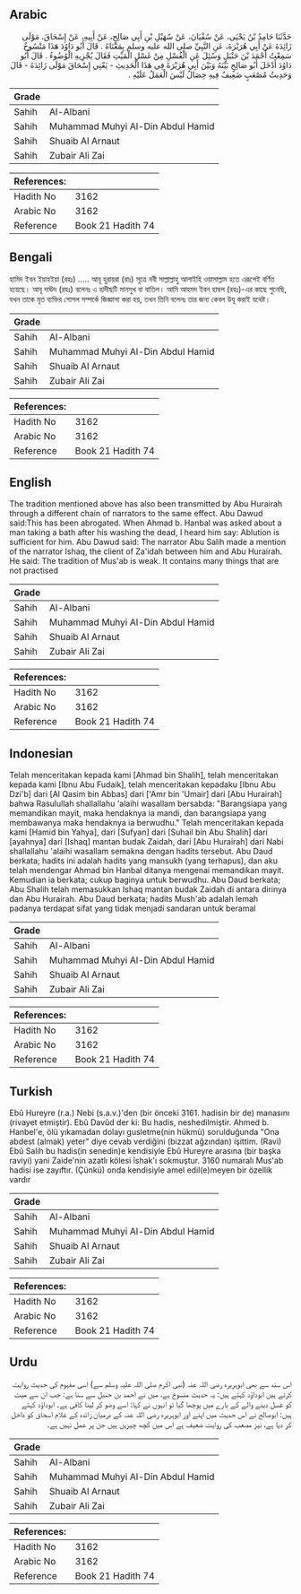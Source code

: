 ## Arabic


<div dir="rtl" lang="ar" style={{fontSize:'larger',backgroundColor:'#f8f9fa',padding:20}}>
حَدَّثَنَا حَامِدُ بْنُ يَحْيَى، عَنْ سُفْيَانَ، عَنْ سُهَيْلِ بْنِ أَبِي صَالِحٍ، عَنْ أَبِيهِ، عَنْ إِسْحَاقَ، مَوْلَى زَائِدَةَ عَنْ أَبِي هُرَيْرَةَ، عَنِ النَّبِيِّ صلى الله عليه وسلم بِمَعْنَاهُ ‏.‏ قَالَ أَبُو دَاوُدَ هَذَا مَنْسُوخٌ سَمِعْتُ أَحْمَدَ بْنَ حَنْبَلٍ وَسُئِلَ عَنِ الْغُسْلِ مِنْ غَسْلِ الْمَيِّتِ فَقَالَ يُجْزِيهِ الْوُضُوءُ ‏.‏ قَالَ أَبُو دَاوُدَ أَدْخَلَ أَبُو صَالِحٍ بَيْنَهُ وَبَيْنَ أَبِي هُرَيْرَةَ فِي هَذَا الْحَدِيثِ - يَعْنِي إِسْحَاقَ مَوْلَى زَائِدَةَ - قَالَ وَحَدِيثُ مُصْعَبٍ ضَعِيفٌ فِيهِ خِصَالٌ لَيْسَ الْعَمَلُ عَلَيْهِ ‏.‏
</div>
<div style={{backgroundColor:'#f8f9fa',padding:20, marginBottom: 10}}><table> <thead> <tr> <th>Grade</th> <th></th> </tr> </thead> <tbody> <tr><td>Sahih</td><td>Al-Albani</td></tr><tr><td>Sahih</td><td>Muhammad Muhyi Al-Din Abdul Hamid</td></tr><tr><td>Sahih</td><td>Shuaib Al Arnaut</td></tr><tr><td>Sahih</td><td>Zubair Ali Zai</td></tr></tbody></table><table> <thead> <tr> <th>References:</th> <th></th> </tr> </thead> <tbody><tr><td>Hadith No</td><td>3162</td></tr><tr><td>Arabic No</td><td>3162</td></tr><tr><td>Reference</td><td>Book 21 Hadith 74</td></tr></tbody></table></div>

## Bengali


<div dir="ltr" lang="bn" style={{fontSize:'larger',backgroundColor:'#f8f9fa',padding:20}}>
হামিদ ইবন ইয়াহইয়া (রহঃ) ..... আবূ হুরায়রা (রাঃ) সূত্রে নবী সাল্লাল্লাহু আলাইহি ওয়াসাল্লাম হতে এরূপেই বর্ণিত হয়েছে। আবূ দাঊদ (রহঃ) বলেনঃ এ হাদীছটি মানসুখ বা বাতিল। আমি আহমদ ইবন হাম্বল (রহঃ)-এর কাছে শুনেছি, যখন তাকে মৃত ব্যক্তির গোসল সম্পর্কে জিজ্ঞাসা করা হয়, তখন তিনি বলেনঃ তার জন্য কেবল উযূ করাই যথেষ্ট।
</div>
<div style={{backgroundColor:'#f8f9fa',padding:20, marginBottom: 10}}><table> <thead> <tr> <th>Grade</th> <th></th> </tr> </thead> <tbody> <tr><td>Sahih</td><td>Al-Albani</td></tr><tr><td>Sahih</td><td>Muhammad Muhyi Al-Din Abdul Hamid</td></tr><tr><td>Sahih</td><td>Shuaib Al Arnaut</td></tr><tr><td>Sahih</td><td>Zubair Ali Zai</td></tr></tbody></table><table> <thead> <tr> <th>References:</th> <th></th> </tr> </thead> <tbody><tr><td>Hadith No</td><td>3162</td></tr><tr><td>Arabic No</td><td>3162</td></tr><tr><td>Reference</td><td>Book 21 Hadith 74</td></tr></tbody></table></div>

## English


<div dir="ltr" lang="en" style={{fontSize:'larger',backgroundColor:'#f8f9fa',padding:20}}>
The tradition mentioned above has also been transmitted by Abu Hurairah through a different chain of narrators to the same effect. Abu Dawud said:This has been abrogated. When Ahmad b. Hanbal was asked about a man taking a bath after his washing the dead, I heard him say: Ablution is sufficient for him. Abu Dawud said: The narrator Abu Salih made a mention of the narrator Ishaq, the client of Za'idah between him and Abu Hurairah. He said: The tradition of Mus'ab is weak. It contains many things that are not practised
</div>
<div style={{backgroundColor:'#f8f9fa',padding:20, marginBottom: 10}}><table> <thead> <tr> <th>Grade</th> <th></th> </tr> </thead> <tbody> <tr><td>Sahih</td><td>Al-Albani</td></tr><tr><td>Sahih</td><td>Muhammad Muhyi Al-Din Abdul Hamid</td></tr><tr><td>Sahih</td><td>Shuaib Al Arnaut</td></tr><tr><td>Sahih</td><td>Zubair Ali Zai</td></tr></tbody></table><table> <thead> <tr> <th>References:</th> <th></th> </tr> </thead> <tbody><tr><td>Hadith No</td><td>3162</td></tr><tr><td>Arabic No</td><td>3162</td></tr><tr><td>Reference</td><td>Book 21 Hadith 74</td></tr></tbody></table></div>

## Indonesian


<div dir="ltr" lang="id" style={{fontSize:'larger',backgroundColor:'#f8f9fa',padding:20}}>
Telah menceritakan kepada kami [Ahmad bin Shalih], telah menceritakan kepada kami [Ibnu Abu Fudaik], telah menceritakan kepadaku [Ibnu Abu Dzi'b] dari [Al Qasim bin Abbas] dari ['Amr bin 'Umair] dari [Abu Hurairah] bahwa Rasulullah shallallahu 'alaihi wasallam bersabda: "Barangsiapa yang memandikan mayit, maka hendaknya ia mandi, dan barangsiapa yang membawanya maka hendaknya ia berwudhu." Telah menceritakan kepada kami [Hamid bin Yahya], dari [Sufyan] dari [Suhail bin Abu Shalih] dari [ayahnya] dari [Ishaq] mantan budak Zaidah, dari [Abu Hurairah] dari Nabi shallallahu 'alaihi wasallam semakna dengan hadits tersebut. Abu Daud berkata; hadits ini adalah hadits yang mansukh (yang terhapus), dan aku telah mendengar Ahmad bin Hanbal ditanya mengenai memandikan mayit. Kemudian ia berkata; cukup baginya untuk berwudhu. Abu Daud berkata; Abu Shalih telah memasukkan Ishaq mantan budak Zaidah di antara dirinya dan Abu Hurairah. Abu Daud berkata; hadits Mush'ab adalah lemah padanya terdapat sifat yang tidak menjadi sandaran untuk beramal
</div>
<div style={{backgroundColor:'#f8f9fa',padding:20, marginBottom: 10}}><table> <thead> <tr> <th>Grade</th> <th></th> </tr> </thead> <tbody> <tr><td>Sahih</td><td>Al-Albani</td></tr><tr><td>Sahih</td><td>Muhammad Muhyi Al-Din Abdul Hamid</td></tr><tr><td>Sahih</td><td>Shuaib Al Arnaut</td></tr><tr><td>Sahih</td><td>Zubair Ali Zai</td></tr></tbody></table><table> <thead> <tr> <th>References:</th> <th></th> </tr> </thead> <tbody><tr><td>Hadith No</td><td>3162</td></tr><tr><td>Arabic No</td><td>3162</td></tr><tr><td>Reference</td><td>Book 21 Hadith 74</td></tr></tbody></table></div>

## Turkish


<div dir="ltr" lang="tr" style={{fontSize:'larger',backgroundColor:'#f8f9fa',padding:20}}>
Ebû Hureyre (r.a.) Nebi (s.a.v.)'den (bir önceki 3161. hadisin bir de) manasını (rivayet etmiştir). Ebû Davûd der ki: Bu hadis, neshedilmiştir. Ahmed b. Hanbel'e, ölü yıkamadan dolayı gusletme(nin hükmü) sorulduğunda "Ona abdest (almak) yeter" diye cevab verdiğini (bizzat ağzından) işittim. (Ravi) Ebû Salih bu hadis(in senedin)e kendisiyle Ebû Hureyre arasına (bir başka raviyi) yani Zaide'nin azatlı kölesi îshak'ı sokmuştur. 3160 numaralı Mus'ab hadisi ise zayıftır. (Çünkü) onda kendisiyle amel edil(e)meyen bir özellik vardır
</div>
<div style={{backgroundColor:'#f8f9fa',padding:20, marginBottom: 10}}><table> <thead> <tr> <th>Grade</th> <th></th> </tr> </thead> <tbody> <tr><td>Sahih</td><td>Al-Albani</td></tr><tr><td>Sahih</td><td>Muhammad Muhyi Al-Din Abdul Hamid</td></tr><tr><td>Sahih</td><td>Shuaib Al Arnaut</td></tr><tr><td>Sahih</td><td>Zubair Ali Zai</td></tr></tbody></table><table> <thead> <tr> <th>References:</th> <th></th> </tr> </thead> <tbody><tr><td>Hadith No</td><td>3162</td></tr><tr><td>Arabic No</td><td>3162</td></tr><tr><td>Reference</td><td>Book 21 Hadith 74</td></tr></tbody></table></div>

## Urdu


<div dir="rtl" lang="ur" style={{fontSize:'larger',backgroundColor:'#f8f9fa',padding:20}}>
اس سند سے بھی ابوہریرہ رضی اللہ عنہ (نبی اکرم صلی اللہ علیہ وسلم سے) اسی مفہوم کی حدیث روایت کرتے ہیں ابوداؤد کہتے ہیں: یہ حدیث منسوخ ہے، میں نے احمد بن حنبل سے سنا ہے: جب ان سے میت کو غسل دینے والے کے بارے میں پوچھا گیا تو انہوں نے کہا: اسے وضو کر لینا کافی ہے۔ ابوداؤد کہتے ہیں: ابوصالح نے اس حدیث میں اپنے اور ابوہریرہ رضی اللہ عنہ کے درمیان زائدہ کے غلام اسحاق کو داخل کر دیا ہے، نیز مصعب کی روایت ضعیف ہے اس میں کچھ چیزیں ہیں جن پر عمل نہیں ہے۔
</div>
<div style={{backgroundColor:'#f8f9fa',padding:20, marginBottom: 10}}><table> <thead> <tr> <th>Grade</th> <th></th> </tr> </thead> <tbody> <tr><td>Sahih</td><td>Al-Albani</td></tr><tr><td>Sahih</td><td>Muhammad Muhyi Al-Din Abdul Hamid</td></tr><tr><td>Sahih</td><td>Shuaib Al Arnaut</td></tr><tr><td>Sahih</td><td>Zubair Ali Zai</td></tr></tbody></table><table> <thead> <tr> <th>References:</th> <th></th> </tr> </thead> <tbody><tr><td>Hadith No</td><td>3162</td></tr><tr><td>Arabic No</td><td>3162</td></tr><tr><td>Reference</td><td>Book 21 Hadith 74</td></tr></tbody></table></div>